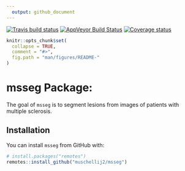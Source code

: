 ```yaml
---
  output: github_document
---
```


[![Travis build status](https://travis-ci.org/muschellij2/msseg.svg?branch=master)](https://travis-ci.org/muschellij2/msseg)
[![AppVeyor Build Status](https://ci.appveyor.com/api/projects/status/github/muschellij2/msseg?branch=master&svg=true)](https://ci.appveyor.com/project/muschellij2/msseg)
[![Coverage status](https://coveralls.io/repos/github/muschellij2/msseg/badge.svg?branch=master)](https://coveralls.io/r/muschellij2/msseg?branch=master)
<!-- README.md is generated from README.Rmd. Please edit that file -->

```r
knitr::opts_chunk$set(
  collapse = TRUE,
  comment = "#>",
  fig.path = "man/figures/README-"
)
```
# msseg Package: 
The goal of `msseg` is to segment lesions from images of patients with multiple sclerosis.

## Installation

You can install `msseg` from GitHub with:

```r
# install.packages("remotes")
remotes::install_github("muschellij2/msseg")
```
